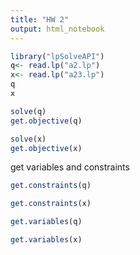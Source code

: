 ---
title: "HW 2"
output: html_notebook
---


```{r}
library("lpSolveAPI")
q<- read.lp("a2.lp")
x<- read.lp("a23.lp")
q
x

```
```{r}

solve(q)
get.objective(q)

solve(x)
get.objective(x)


```
get variables and constraints
```{r}
get.constraints(q)

get.constraints(x)

```

```{r}
get.variables(q)

get.variables(x)

```



